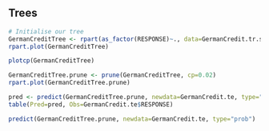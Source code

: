 ## Trees

```r
# Initialise our tree
GermanCreditTree <- rpart(as_factor(RESPONSE)~., data=GermanCredit.tr.subs)
rpart.plot(GermanCreditTree)
```

```r
plotcp(GermanCreditTree)
```

```r
GermanCreditTree.prune <- prune(GermanCreditTree, cp=0.02)
rpart.plot(GermanCreditTree.prune)
```

```r
pred <- predict(GermanCreditTree.prune, newdata=GermanCredit.te, type="class")
table(Pred=pred, Obs=GermanCredit.te$RESPONSE)

predict(GermanCreditTree.prune, newdata=GermanCredit.te, type="prob")
```



